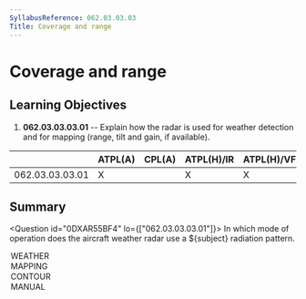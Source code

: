 ```yaml
---
SyllabusReference: 062.03.03.03
Title: Coverage and range
---
```


# Coverage and range

## Learning Objectives

1.  **062.03.03.03.01** -- Explain how the radar is used for weather detection
    and for mapping (range, tilt and gain, if available).

|                 | ATPL(A) | CPL(A) | ATPL(H)/IR | ATPL(H)/VFR | CPL(H) | IR  | CBIR(A) |
| --------------- | ------- | ------ | ---------- | ----------- | ------ | --- | ------- |
| 062.03.03.03.01 | X       |        | X          | X           |        | X   | X       |

## Summary

<Question id="0DXAR55BF4" lo={["062.03.03.03.01"]}>
  <Text variant="oneCorrect">
    In which mode of operation does the aircraft weather radar use a
   ${subject} radiation pattern.
  </Text>

  <Option subject={[["pencil beam"]]}>WEATHER</Option>
  <Option subject={[["cosecant squared"]]}>MAPPING</Option>
  <Option>CONTOUR</Option>
  <Option>MANUAL</Option>
</Question>
